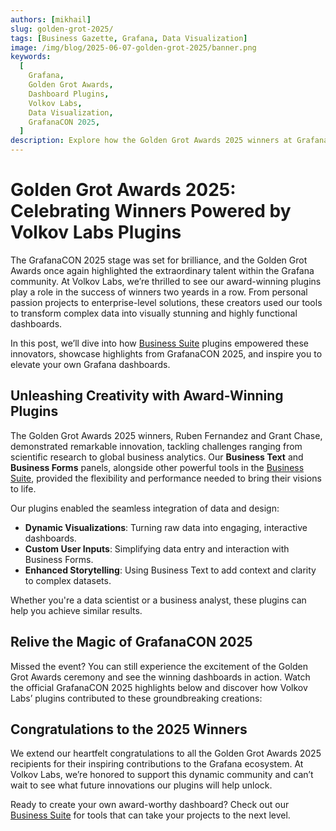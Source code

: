 ```yaml
---
authors: [mikhail]
slug: golden-grot-2025/
tags: [Business Gazette, Grafana, Data Visualization]
image: /img/blog/2025-06-07-golden-grot-2025/banner.png
keywords:
  [
    Grafana,
    Golden Grot Awards,
    Dashboard Plugins,
    Volkov Labs,
    Data Visualization,
    GrafanaCON 2025,
  ]
description: Explore how the Golden Grot Awards 2025 winners at GrafanaCON used Volkov Labs' innovative plugins to craft stunning, award-winning dashboards.
---
```



# Golden Grot Awards 2025: Celebrating Winners Powered by Volkov Labs Plugins

The GrafanaCON 2025 stage was set for brilliance, and the Golden Grot Awards once again highlighted the extraordinary talent within the Grafana community. At Volkov Labs, we’re thrilled to see our award-winning plugins play a role in the success of winners two yeards in a row. From personal passion projects to enterprise-level solutions, these creators used our tools to transform complex data into visually stunning and highly functional dashboards.

In this post, we’ll dive into how [Business Suite](/plugins/) plugins empowered these innovators, showcase highlights from GrafanaCON 2025, and inspire you to elevate your own Grafana dashboards.

## Unleashing Creativity with Award-Winning Plugins

The Golden Grot Awards 2025 winners, Ruben Fernandez and Grant Chase, demonstrated remarkable innovation, tackling challenges ranging from scientific research to global business analytics. Our **Business Text** and **Business Forms** panels, alongside other powerful tools in the [Business Suite](/plugins/), provided the flexibility and performance needed to bring their visions to life.

Our plugins enabled the seamless integration of data and design:

- **Dynamic Visualizations**: Turning raw data into engaging, interactive dashboards.
- **Custom User Inputs**: Simplifying data entry and interaction with Business Forms.
- **Enhanced Storytelling**: Using Business Text to add context and clarity to complex datasets.

Whether you're a data scientist or a business analyst, these plugins can help you achieve similar results.

## Relive the Magic of GrafanaCON 2025

Missed the event? You can still experience the excitement of the Golden Grot Awards ceremony and see the winning dashboards in action. Watch the official GrafanaCON 2025 highlights below and discover how Volkov Labs’ plugins contributed to these groundbreaking creations:

<Youtube
  id="CBct23Pf6r4"
  title="Golden Grot Awards 2025: Grafana Dashboard Brilliance from Space to Sewers"
/>

## Congratulations to the 2025 Winners

We extend our heartfelt congratulations to all the Golden Grot Awards 2025 recipients for their inspiring contributions to the Grafana ecosystem. At Volkov Labs, we’re honored to support this dynamic community and can’t wait to see what future innovations our plugins will help unlock.

Ready to create your own award-worthy dashboard? Check out our [Business Suite](/plugins/) for tools that can take your projects to the next level.

<Feedback />
